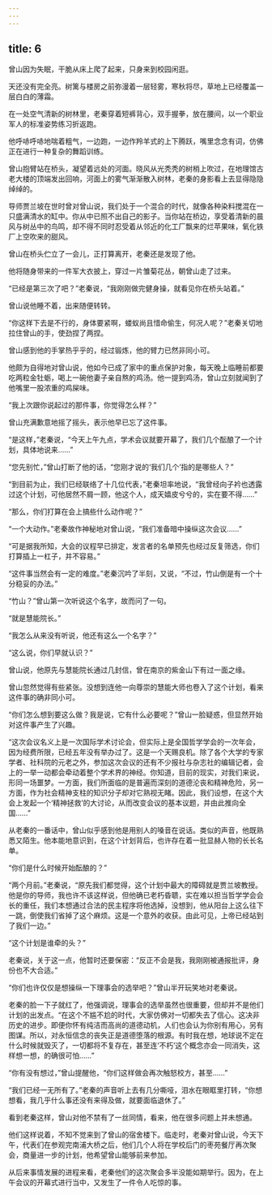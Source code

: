 ```yaml
---
---
---
```

title: 6
---



曾山因为失眠，干脆从床上爬了起来，只身来到校园闲逛。

天还没有完全亮。树篱与楼房之前弥漫着一层轻雾，寒秋将尽，草地上已经覆盖一层白白的薄霜。

在一处空气清新的树林里，老秦穿着短裤背心，双手握拳，放在腰间，以一个职业军人的标准姿势练习折返跑。

他呼哧呼哧地喘着粗气，一边跑，一边作羚羊式的上下腾跃，嘴里念念有词，仿佛正在进行一种复杂的舞蹈训练。

曾山抱臂站在桥头，凝望着远处的河面。晓风从光秃秃的树梢上吹过，在地理馆古老大楼的顶端发出回响，河面上的雾气渐渐散入树林，老秦的身影看上去显得隐隐绰绰的。

导师贾兰坡在世时曾对曾山说，我们处于一个混合的时代，就像各种染料搅混在一只盛满清水的缸中。你从中已照不出自己的影子。当你站在桥边，享受着清新的晨风与树丛中的鸟鸣，却不得不同时忍受着从邻近的化工厂飘来的烂苹果味，氧化铁厂上空吹来的甜风。

曾山在桥头伫立了一会儿，正打算离开，老秦还是发现了他。

他将随身带来的一件军大衣披上，穿过一片雏菊花丛，朝曾山走了过来。

“已经是第三次了吧？”老秦说，“我刚刚做完健身操，就看见你在桥头站着。”

曾山说他睡不着，出来随便转转。

“你这样下去是不行的，身体要紧啊，蝼蚁尚且惜命偷生，何况人呢？”老秦关切地拉住曾山的手，使劲捏了两捏。

曾山感到他的手掌热乎乎的，经过锻炼，他的臂力已然非同小可。

他颇为自得地对曾山说，他如今已成了家中的重点保护对象，每天晚上临睡前都要吃两粒金牡蛎，喝上一碗他妻子亲自熬的鸡汤。他一提到鸡汤，曾山立刻就闻到了他嘴里一股浓重的鸡屎味。

“我上次跟你说起过的那件事，你觉得怎么样？”

曾山充满歉意地摇了摇头，表示他早已忘了这件事。

“是这样，”老秦说，“今天上午九点，学术会议就要开幕了，我们几个酝酿了一个计划，具体地说来……”

“您先别忙，”曾山打断了他的话，“您刚才说的‘我们几个’指的是哪些人？”

“到目前为止，我们已经联络了十几位代表，”老秦坦率地说，“我曾经向子衿也透露过这个计划，可他居然不屑一顾，他这个人，成天嬉皮兮兮的，实在要不得……”

“那么，你们打算在会上搞些什么动作呢？”

“一个大动作。”老秦故作神秘地对曾山说，“我们准备暗中操纵这次会议……”

“可是据我所知，大会的议程早已排定，发言者的名单预先也经过反复筛选，你们打算插上一杠子，并不容易。”

“这件事当然会有一定的难度。”老秦沉吟了半刻，又说，“不过，竹山倒是有一个十分稳妥的办法。”

“竹山？”曾山第一次听说这个名字，故而问了一句。

“就是慧能院长。”

“我怎么从来没有听说，他还有这么一个名字？”

“这么说，你们早就认识？”

曾山说，他原先与慧能院长通过几封信，曾在南京的紫金山下有过一面之缘。

曾山忽然觉得有些紧张。没想到连他一向尊崇的慧能大师也卷入了这个计划，看来这件事的确非同小可。

“你们怎么想到要这么做？我是说，它有什么必要呢？”曾山一脸疑惑，但显然开始对这件事产生了兴趣。

“这次会议名义上是一次国际学术讨论会，但实际上是全国哲学学会的一次年会，因为经费所限，已经五年没有举办过了。这是一个天赐良机。除了各个大学的专家学者、社科院的元老之外，参加这次会议的还有不少报社与杂志社的编辑记者，会上的一举一动都会牵动着整个学术界的神经。你知道，目前的现实，对我们来说，形同一场噩梦。一方面，我们所面临的是普遍而深刻的道德沦丧和精神危险，另一方面，作为社会精神支柱的知识分子却对它熟视无睹。因此，我们设想，在这个大会上发起一个‘精神拯救’的大讨论，从而改变会议的基本议题，并由此推向全国……”

从老秦的一番话中，曾山似乎感到他是用别人的嗓音在说话。类似的声音，他既熟悉又陌生。他本能地意识到，在这个计划背后，也许存在着一批显赫人物的长长名单。

“你们是什么时候开始酝酿的？”

“两个月前。”老秦说，“原先我们都觉得，这个计划中最大的障碍就是贾兰坡教授。他是你的导师，我也许不该这样说，但他确已老朽昏聩，实在难以担当哲学学会会长的重任，我们本想通过合法的民主程序将他选掉，没想到，他从阳台上这么往下一跳，倒使我们省掉了这个麻烦。这是一个意外的收获。由此可见，上帝已经站到了我们一边。”

“这个计划是谁牵的头？”

老秦说，关于这一点，他暂时还要保密：“反正不会是我，我刚刚被通报批评，身份也不大合适。”

“你们也许仅仅是想操纵一下理事会的选举吧？”曾山半开玩笑地对老秦说。

老秦的脸一下子就红了，他强调说，理事会的选举虽然也很重要，但却并不是他们计划的出发点。“在这个不尴不尬的时代，大家仿佛对一切都失去了信心。这决非历史的进步。即便你怀有纯洁而高尚的道德动机，人们也会认为你别有用心，另有图谋。所以，对永恒信念的丧失正是道德堕落的根源。有时我在想，地球说不定在什么时候就毁灭了，一切都将不复存在，甚至连‘不朽’这个概念亦会一同消失，这样想一想，的确很可怕……”

“你有没有想过，”曾山提醒他，“你们这样做会再次触怒校方，甚至……”

“我们已经一无所有了。”老秦的声音听上去有几分嘶哑，泪水在眼眶里打转，“你想想看，我几乎什么事还没有来得及做，就要面临退休了。”

看到老秦这样，曾山对他不禁有了一丝同情，看来，他在很多问题上并未想通。

他们这样说着，不知不觉来到了曾山的宿舍楼下。临走时，老秦对曾山说，今天下午，代表们在参观完南浦大桥之后，他们几个人将在学校后门的枣苑餐厅再次聚会，商量进一步的计划，他希望曾山能够前来参加。

从后来事情发展的进程来看，老秦他们的这次聚会多半没能如期举行。因为，在上午会议的开幕式进行当中，又发生了一件令人吃惊的事。